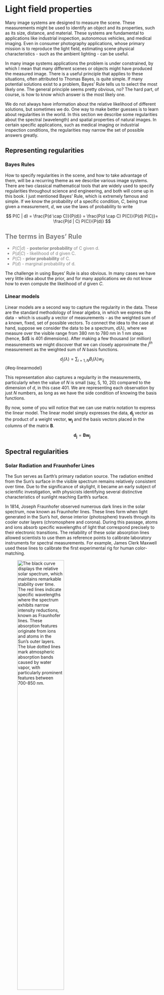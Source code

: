 # Light field properties {#sec-lightfield-properties}

Many image systems are designed to measure the scene. These measurements might be used to identify an object and its properties, such as its size, distance, and material. These systems are fundamental to applications like industrial inspection, autonomous vehicles, and medical imaging. Even in consumer photography applications, whose primary mission is to reproduce the light field, estimating scene physical characteristics - such as the ambient lighting - can be useful.

In many image systems applications the problem is under constrained, by which I mean that many different scenes or objects might have produced the measured image. There is a useful principle that applies to these situations, often attributed to Thomas Bayes, is quite simple. If many potential solutions exist to a problem, Bayes' Rule tells us to select the most likely one. The general principle seems pretty obvious, no? The hard part, of course, is how to know which answer is the most likely one.

We do not always have information about the relative likelihood of different solutions, but sometimes we do. One way to make better guesses is to learn about regularities in the world. In this section we describe some regularities about the spectral (wavelength) and spatial properties of natural images. In certain specific applications, such as medical imaging or industrial inspection conditions, the regularities may narrow the set of possible answers greatly.

## Representing regularities

### Bayes Rules

How to specify regularities in the scene, and how to take advantage of them, will be a recurring theme as we describe various image systems. There are two classical mathematical tools that are widely used to specify regularities throughout science and engineering, and both will come up in this book. I just mentioned Bayes' Rule, which is extremely famous and simple. If we know the probability of a specific condition, $C$, being true given a measurement, $d$, we use the laws of probability to write

$$
P(C | d) = \frac{P(d \cap C)}{P(d)} = \frac{P(d \cap C) P(C)}{P(d) P(C)}= \frac{P(d | C) P(C)}{P(d)}
$$

::: {#Bays-terms .callout-note style="color: gray" appearance="simple"}
## The terms in Bayes' Rule

-   $P(C | d)$ - **posterior probability** of C given d.
-   $P(d|C)$ - likelihood of d given C.
-   $P(C)$ - **prior probability** of C.
-   $P(d)$ - marginal probability of d.
:::

The challenge in using Bayes' Rule is also obvious. In many cases we have very little idea about the prior, and for many applications we do not know how to even compute the likelihood of $d$ given $C$.

### Linear models

Linear models are a second way to capture the regularity in the data. These are the standard methodology of linear algebra, in which we express the data - which is usually a vector of measurements - as the weighted sum of a known, fixed, set of possible vectors. To connect the idea to the case at hand, suppose we consider the data to be a spectrum, $d(\lambda)$, where we measure over the visible range from 380 nm to 780 nm in 1 nm steps (hence, \$d\$ is 401 dimensions). After making a few thousand (or million) measurements we might discover that we can closely approximate the $j^{th}$ measurement as the weighted sum of $N$ basis functions.

$$d_j(\lambda) = \sum_{i=1,N} B_i(\lambda) w_{ij}$$ {#eq-linearmodel}

This representation also captures a regularity in the measurements, particularly when the value of $N$ is small (say, 5, 10, 20) compared to the dimension of $d$, in this case 401. We are representing each observation by just $N$ numbers, as long as we have the side condition of knowing the basis functions.

By now, some of you will notice that we can use matrix notation to express the linear model. The linear model simply expresses the data, $\mathbf{d_j}$ vector as the product of a weight vector, $\mathbf{w_j}$ and the basis vectors placed in the columns of the matrix $\mathbf{B}$.

$$\mathbf{d_j} = \mathbf{B} \mathbf{w_j}$$

## Spectral regularities

```{=html}
<!-- [https://chatgpt.com/share/679ebc49-5a7c-8002-a282-598e7f1bbb30 ]
Solar spectrum. Fraunhofer lines.  Stability of the solar spectrum 

https://chatgpt.com/c/679ebbfc-b510-8002-b372-489cd173d5d0

CIE Data downloaded to ISETCam from here.  Placed in data/lights/daylight and data/lights/solar  These appear to be distinguished, for now, based on Earth's surface or Sun's surface.

https://cie.co.at/datatable/components-relative-spectral-distribution-daylight
-->
```

### Solar Radiation and Fraunhofer Lines

The Sun serves as Earth's primary radiation source. The radiation emitted from the Sun's surface in the visible spectrum remains relatively consistent over time. Due to the significance of skylight, it became an early subject of scientific investigation, with physicists identifying several distinctive characteristics of sunlight reaching Earth's surface.

In 1814, Joseph Fraunhofer observed numerous dark lines in the solar spectrum, now known as Fraunhofer lines. These lines form when light generated in the Sun's hot, dense interior (photosphere) travels through its cooler outer layers (chromosphere and corona). During this passage, atoms and ions absorb specific wavelengths of light that correspond precisely to their electronic transitions. The reliability of these solar absorption lines allowed scientists to use them as reference points to calibrate laboratory instruments for spectral measurements. For example, James Clerk Maxwell used these lines to calibrate the first experimental rig for human color-matching.

![The black curve displays the relative solar spectrum, which maintains remarkable stability over time. The red lines indicate specific wavelengths where the spectrum exhibits narrow intensity reductions, known as Fraunhofer lines. These absorption features originate from ions and atoms in the Sun's outer layers. The blue dotted lines mark atmospheric absorption bands caused by water vapor, with particularly prominent features between 700-850 nm.](images/lightfields/01-Solar-Lines.png){#fig-solarspectrum fig-align="center" width="60%"}

### Atmospheric Effects on Solar Radiation

Several spectral absorption lines observed at Earth's surface originate not from the Sun itself but from water vapor (H₂O) and other molecules in Earth's atmosphere. Unlike the stable solar absorption lines, these atmospheric absorptions can fluctuate relatively quickly with changing weather conditions.

As solar radiation traverses Earth's atmosphere, it undergoes substantial alteration by atmospheric particles and moisture. Additionally, the radiation's path length through the atmosphere varies with the time of day. Longer path lengths—such as during sunrise or sunset—further modify the spectral composition of radiation reaching Earth's surface.

Maybe put in some example measurements at the Earth's surface from skylight. From Jeff's data?  Online examples?

These combined factors—atmospheric composition and path length variations—create a complex and dynamic radiation environment at Earth's surface. To account for these complexities, scientists employ models that represent both the mean characteristics and the natural variations of skylight incident upon Earth's surface.

![The solid curve shows the mean daylight spectrum measured by Judd, Macadam and Wyszecki and adopted as a standard by the CIE. The solid circles are placed at the locations of the Fraunhofer lines and the atmospheric water vapor lines. The additional two curves are basis functions. Most daylights can be modeled as the mean plus weighted sums from these two bases.](images/lightfields/01-ciedaylightbasis.png){#fig-ciedaylight fig-align="center" width="60%"}

<!--# Moonlight regularities.  Used for space travel.https://chatgpt.com/share/67410dd0-ff54-8002-9b73-65294a849fe6  “The Potential of Moonlight Remote Sensing: A Systematic Assessment” explores the potential of using moonlight in remote sensing for nighttime Earth observation. The study uses data from VIIRS, the ISS, and UAV systems to evaluate moonlight’s capabilities.“Simulation Study of the Lunar Spectral Irradiances and the Earth-Based Moon Observation Geometry” focuses on modeling the spectral irradiance of moonlight using the Hapke model and its applications in satellite radiometric calibration.-->

::: {#california-sun .callout-note collapse="true" appearance="simple"}
## Do it yourself daylight spectra

When he was a student at Stanford, Jeff DiCarlo decided to measure the daylight outside his office for himself. He pointed a spectral radiometer at a calibrated surface outside his window and configured a computer to make a thousand measurements during the course of a year. These measurements were made at times that pass for different weather conditions in California. This figure shows that the mean spectrum he measured.  The the data could be well approximated by the weighted sum of the CIE daylight bases, and you can also see that the instrument picked up the spectral lines of Fraunhofer and water vapor that we expect. I suspect there is an instrument calibration error of a few nanometers at wavelengths above 700nm.  In fact, were I try write a research paper based on these data, I would probably introduce the correction because I believe the physics on this point is secure.

![Average daylight measurements on the Stanford campus (solid) and CIE daylight basis fit to the measured average (dotted). The solid circles are placed at the locations of Fraunhofer and water vapor wavelengths.](images/lightfields/01-stanfordsun.png){#fig-stanfordsun fig-align="center" width="60%"}
:::

### Surface reflectance regularities
Many - perhaps most - of the importance of vision arises from the interaction between electromagnetic radiation and materials in the environment.  It is not too much of an exaggeration to say that human vision is the remarkable invention of being able to decode the properties of things and stuff in the environment from the way illumination interacts with these objects and materials.

A full description of this interaction can be complex and difficult to measure. Consider that the radiation incident on a small, planar patch of material can come from many different incident angles (two dimensions). This radiation may be reflected in many different directions (two more dimensions). The division into reflected light, absorbed light, and transmitted light may depend on the wavelength and polarization of the incident light (two more dimensions). Finally, although the wavelength of the incident and reflected light are most often the same, there are fluorescent materials that convert incident radiation at one wavelength into exitant radiation at different wavelengths. Fluorescent materials are widespread in biology, and such molecules are widely used in biomedical applications. They are also used by people who manufacture clothing detergent and want a washing to result in a brighter white.

Despite the general complexity, which we will discuss in more detail later, there are certain surface reflectance properties that are common.  These are useful to know, and we can represent them as a priori information or in the form of a linear model. First, many materials reflect light incident from any direction equally in all directions. That is why illuminating a planar surface patch with a narrow laser beam, incident from one direction, is visible even as we move about and view the surface from positions. Such materials have *diffuse reflectance*, also called *Lambertian reflectance* to honor the Swiss physicist, Johan Lambert (1728-1888) who formalized the mathematical description. In addition to characterizing diffuse reflectance, Lambert observed that the apparent brightness changes as we move around. He explained this by noting that the projected area seen by the observer depends on the angle between the normal of the planar patch and the observer. Many surfaces are modeled as Lambertian in computer graphics, or assumed to be Lambertian in computer vision.  Adding additional surface properties can improve the system performance, but it is common to start with a Lambertian approximation.
<!--
https://chatgpt.com/c/67e2fe34-d268-8002-92d9-b6be5cf568e5

The term **"Lambertian reflectance"** originates from the work of the Swiss mathematician, physicist, and astronomer **Johann Heinrich Lambert (1728–1777)**. It is named after him because he was the first to formalize the mathematical description of **diffuse reflection** in his 1760 treatise *Photometria*, where he laid the foundations of modern photometry.

### **Scientific Background**
1. **Lambert's Cosine Law (1760)**  
   Lambert’s key insight was that an ideal **diffuse surface** (later called a Lambertian surface) reflects light **equally in all directions** regardless of the viewing angle. However, the perceived brightness (radiance) of the surface follows a cosine relationship relative to the surface normal and the incident light direction. Mathematically, this is expressed as:

   \[
   L = L_0 \cos\theta
   \]

   where:
   - \( L \) is the radiance observed in a particular direction,
   - \( L_0 \) is the radiance when viewed normal to the surface,
   - \( \theta \) is the angle between the surface normal and the viewing direction.

   This means that even though light is scattered uniformly, the intensity decreases with increasing angle from the normal because the projected area exposed to the observer diminishes.

2. **Diffuse vs. Specular Reflection**  
   - In contrast to **specular reflection** (e.g., mirror-like surfaces), where light is reflected in a single direction, **Lambertian surfaces** scatter incident light uniformly in all directions.  
   - Common examples include **matte surfaces, paper, and frosted glass**, which approximate Lambertian reflectance.

3. **Applications in Science and Engineering**  
   - Lambertian reflectance is widely used in **computer graphics**, **computer vision**, **remote sensing**, and **optics** to model realistic surface appearance.
   - Many real-world materials exhibit approximately Lambertian properties, making it a useful approximation in radiative transfer and reflectance modeling.

Thus, the name "Lambertian reflectance" honors **Johann Heinrich Lambert**, whose work in photometry provided the mathematical framework for understanding **diffuse reflection**.
-->

The spectral characteristics of the surfaces in our environment, over the visible range, are fairly regular as well.  There are many different surfaces, so that unlike the solar radiation and we cannot assess the whole world.  But for many applications, say walking in a forest, or working inside of a commercial office building, or driving on the road, the collection of likely surfaces can be sampled.  It is generally agreed that the surface spectral reflectance functions - the fraction of incident light that is reflected by the surface - is a relatively smooth function of wavelength.  Joseph Cohen () and E.L. Krinov collected a few hundred surface reflectance samples over the visible range.   a number of investigators 
## Spatial regularities in natural scenes

### 1/f spatial frequency fall

Who first pointed this out? Relationship to the scale invariant idea of fractals, and the fractal nature of many things.

Ruderman and Bialek paper on natural image statistics.

Field, Olshausen

David M - famous mathematician guy

### Dead leaves model

Jon's Matlab script as a basis for discussing this.

Also, the deadleaves function in ISETCam.